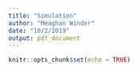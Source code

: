 ```yaml
---
title: "Simulation"
author: "Meaghan Winder"
date: "10/2/2019"
output: pdf_document
---
```


```r
knitr::opts_chunk$set(echo = TRUE)
```

